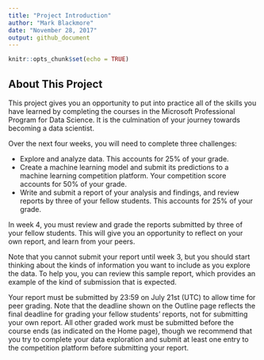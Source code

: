 ```yaml
---
title: "Project Introduction"
author: "Mark Blackmore"
date: "November 28, 2017"
output: github_document
---
```


```r
knitr::opts_chunk$set(echo = TRUE)
```

## About This Project

This project gives you an opportunity to put into practice all of the skills you have learned by completing the courses in the Microsoft Professional Program for Data Science. It is the culmination of your journey towards becoming a data scientist.

Over the next four weeks, you will need to complete three challenges:

* Explore and analyze data. This accounts for 25% of your grade.
* Create a machine learning model and submit its predictions to a machine learning competition platform. Your competition score accounts for 50% of your grade.
* Write and submit a report of your analysis and findings, and review reports by three of your fellow students. This accounts for 25% of your grade.

In week 4, you must review and grade the reports submitted by three of your fellow students. This will give you an opportunity to reflect on your own report, and learn from your peers.

Note that you cannot submit your report until week 3, but you should start thinking about the kinds of information you want to include as you explore the data. To help you, you can review this sample report, which provides an example of the kind of submission that is expected.

Your report must be submitted by 23:59 on July 21st (UTC) to allow time for peer grading. Note that the deadline shown on the Outline page reflects the final deadline for grading your fellow students' reports, not for submitting your own report.  All other graded work must be submitted before the course ends (as indicated on the Home page), though we recommend that you try to complete your data exploration and submit at least one entry to the competition platform before submitting your report.